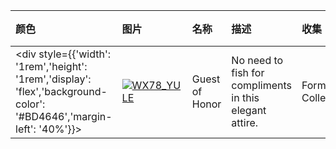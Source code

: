 | 颜色                                                                                                                        | 图片                                                                                                                                                                 | 名称                    | 描述                                                              | 收集             | 品质    | 交易 |
| :-------------------------------------------------------------------------------------------------------------------------- | :------------------------------------------------------------------------------------------------------------------------------------------------------------------- | :---------------------- | :---------------------------------------------------------------- | :--------------- | :------ | :--- |
| <div style={{'width': '1rem','height': '1rem','display': 'flex','background-color': '#BD4646','margin-left': '40%'}}></div> | [![WX78_YULE](https://items.kleientertainment.com/images/DST/WURT_FORMAL/small)](https://items.kleientertainment.com/images/DST/WURT_FORMAL/small)                                                                     | Guest of Honor                            | No need to fish for compliments in this elegant attire.                                                                                                                                                                                                                                                                                    | Formal Collection               | Elegant                  | 否   |
